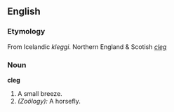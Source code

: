 ==English==

{{webster}}

===Etymology===
From Icelandic ''kleggi''.
Northern England & Scotish ''[[cleg]]''

===Noun===
'''cleg'''
# A small breeze.
# ''(Zoölogy):'' A horsefly.